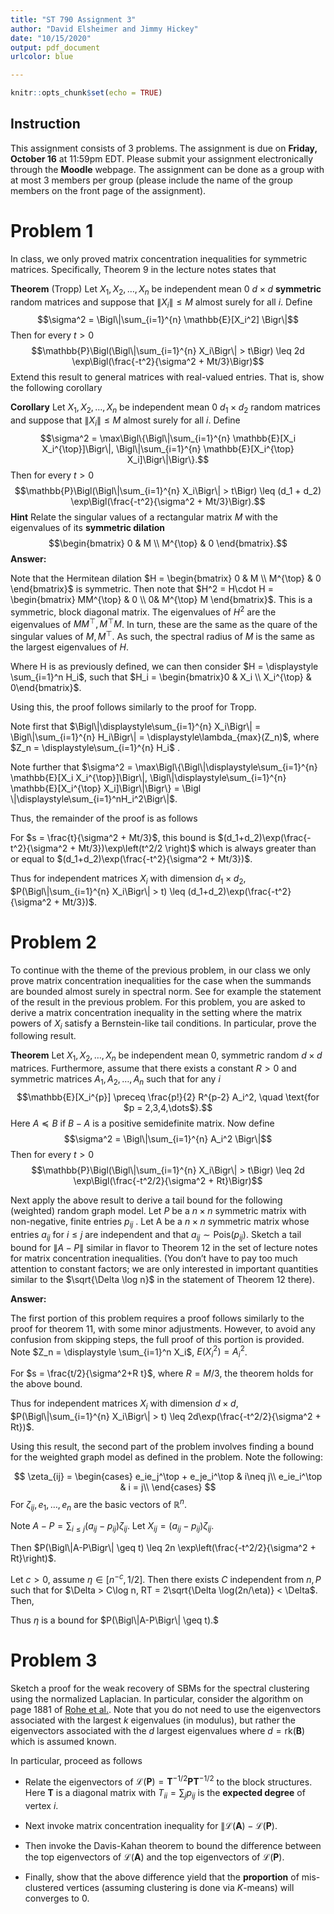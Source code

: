```yaml
---
title: "ST 790 Assignment 3"
author: "David Elsheimer and Jimmy Hickey"
date: "10/15/2020"
output: pdf_document
urlcolor: blue

---
```



```r
knitr::opts_chunk$set(echo = TRUE)
```

## Instruction
This assignment consists of $3$ problems. The assignment is due on 
**Friday, October 16** at 11:59pm EDT. Please submit your assignment electronically through the **Moodle** webpage.
The assignment can be done as a group with at most 3 members per group (please include the name of the group members on the front page of the assignment).

# Problem 1
In class, we only proved matrix concentration inequalities for symmetric matrices. Specifically,
Theorem 9 in the lecture notes states that

**Theorem** (Tropp) Let $X_1, X_2, \dots, X_n$ be independent mean $0$ $d \times d$ **symmetric** random matrices and suppose that $\|X_i\| \leq M$ almost surely for all $i$. Define 
$$\sigma^2 = \Bigl\|\sum_{i=1}^{n} \mathbb{E}[X_i^2] \Bigr\|$$
Then for every $t > 0$
$$\mathbb{P}\Bigl(\Bigl\|\sum_{i=1}^{n} X_i\Bigr\| > t\Bigr) \leq 2d \exp\Bigl(\frac{-t^2}{\sigma^2 + Mt/3}\Bigr)$$
Extend this result to general matrices with real-valued entries. That is, show the following corollary

**Corollary** Let $X_1, X_2, \dots, X_n$ be independent mean $0$ $d_1 \times d_2$ random matrices and suppose that $\|X_i\| \leq M$ almost surely for all $i$. Define
$$\sigma^2 = \max\Bigl\{\Bigl\|\sum_{i=1}^{n} \mathbb{E}[X_i X_i^{\top}]\Bigr\|, \Bigl\|\sum_{i=1}^{n} \mathbb{E}[X_i^{\top} X_i]\Bigr\|\Bigr\}.$$
Then for every $t > 0$
$$\mathbb{P}\Bigl(\Bigl\|\sum_{i=1}^{n} X_i\Bigr\| > t\Bigr) \leq (d_1 + d_2) \exp\Bigl(\frac{-t^2}{\sigma^2 + Mt/3}\Bigr).$$
**Hint** Relate the singular values of a rectangular matrix $M$ with the eigenvalues of its **symmetric dilation**
$$\begin{bmatrix} 0 & M \\ M^{\top} & 0 \end{bmatrix}.$$
**Answer:**

Note that the Hermitean dilation $H = \begin{bmatrix} 0 & M \\ M^{\top} & 0 \end{bmatrix}$ is symmetric. Then note that $H^2 = H\cdot H = \begin{bmatrix} MM^{\top} & 0 \\ 0&  M^{\top} M \end{bmatrix}$. This is a symmetric, block diagonal matrix. The eigenvalues of $H^2$ are the eigenvalues of $M M^{\top}, M^{\top}M$. In turn, these are the same as the quare of the singular values of $M, M^{\top}$. As such, the spectral radius of $M$ is the same as the largest eigenvalues of $H$.

Where H is as previously defined, we can then consider $H = \displaystyle \sum_{i=1}^n H_i$, such that $H_i = \begin{bmatrix}0 & X_i \\ X_i^{\top} & 0\end{bmatrix}$.

Using this, the proof follows similarly to the proof for Tropp.

Note first that $\Bigl\|\displaystyle\sum_{i=1}^{n} X_i\Bigr\| = \Bigl\|\sum_{i=1}^{n} H_i\Bigr\| = \displaystyle\lambda_{max}(Z_n)$, where $Z_n = \displaystyle\sum_{i=1}^{n} H_i$ . 

Note further that $\sigma^2 = \max\Bigl\{\Bigl\|\displaystyle\sum_{i=1}^{n} \mathbb{E}[X_i X_i^{\top}]\Bigr\|, \Bigl\|\displaystyle\sum_{i=1}^{n} \mathbb{E}[X_i^{\top} X_i]\Bigr\|\Bigr\} = \Bigl \|\displaystyle\sum_{i=1}^nH_i^2\Bigr\|$.

Thus, the remainder of the proof is as follows 


\begin{align*}
P(\Bigl\|\sum_{i=1}^{n} H_i\Bigr\| > t) & \leq e^{-st}E(\exp (s\lambda_{max}(Z_n)))\\
&\leq e^{-st}E(\text{tr }(\exp(\sum_{i=1}^n s H_i)))\\
& = e^{-st}E(E(\text{tr } \exp\left(\sum_{i=1}^{n-1}s H_i + sH_n\right)|\{H_i\}_{i=1}^{n-1}))\\
& \leq e^{-st}E(\text{tr } \exp\left(\sum_{i=1}^{n-1}s H_i\right) + \log E(e^{s H_n}))\\
& \leq \cdots\\
& \leq e^{-st}\text{tr } \exp\left(\sum_{i=1}^{n} \log E(e^{s H_i}) \right), \ [\text{Via corollary 13.}]\\
& \leq e^{-st}\text{tr }\exp\left(\sum_{i=1}^n \frac{s^2/2}{1-|s|M/3} E(H_i^2)\right), \ [\text{Via Proposition 14.}]\\
& \leq (d_1+d_2)e^{-st}\lambda_{max}\left(\exp(\frac{s^2/2}{1-|s|M/3}\sum_{i=1}^n  E(H_i^2))\right), \ [\text{Via Golden-Thompson.}]\\
& \leq (d_1+d_2)e^{-st}\exp\left(\frac{s^2/2}{1-|s|M/3}\sum_{i=1}^n  \lambda_{max}(E(H_i^2))\right)\\
& = (d_1+d_2)e^{-st}\exp\left(\frac{s^2/2}{1-|s|M/3} \Bigl\|\sum_{i=1}^n H_i^2\Bigr\|\right)\\
& = (d_1+d_2)e^{-st}\exp\left(\frac{\sigma^2s^2/2}{1-|s|M/3} \right)\\
\end{align*}

For $s = \frac{t}{\sigma^2 + Mt/3}$, this bound is $(d_1+d_2)\exp(\frac{-t^2}{\sigma^2 + Mt/3})\exp\left(t^2/2 \right)$ which is always greater than or equal to $(d_1+d_2)\exp(\frac{-t^2}{\sigma^2 + Mt/3})$.

Thus for independent matrices $X_i$ with dimension $d_1\times d_2$, $P(\Bigl\|\sum_{i=1}^{n} X_i\Bigr\| > t) \leq (d_1+d_2)\exp(\frac{-t^2}{\sigma^2 + Mt/3})$.




\newpage

# Problem 2
To continue with the theme of the previous problem, in our class we only prove matrix concentration inequalities for the case when the summands are bounded almost surely in spectral norm. See
for example the statement of the result in the previous problem. 
For this problem, you are asked to derive a matrix concentration
inequality in the setting where the matrix powers of $X_i$ satisfy a Bernstein-like tail conditions. In particular,
prove the following result.

**Theorem** Let $X_1, X_2, \dots, X_n$ be independent mean $0$, symmetric random $d \times d$ matrices. Furthermore, assume that there exists a constant $R > 0$ and symmetric matrices $A_1, A_2, \dots, A_n$ such that for any $i$
$$\mathbb{E}[X_i^{p}] \preceq \frac{p!}{2} R^{p-2} A_i^2, \quad \text{for $p = 2,3,4,\dots$}.$$
Here $A \preceq B$ if $B - A$ is a positive semidefinite matrix. Now define
$$\sigma^2 = \Bigl\|\sum_{i=1}^{n} A_i^2 \Bigr\|$$
Then for every $t > 0$
$$\mathbb{P}\Bigl(\Bigl\|\sum_{i=1}^{n} X_i\Bigr\| > t\Bigr) \leq 2d \exp\Bigl(\frac{-t^2/2}{\sigma^2 + Rt}\Bigr)$$  

Next apply the above result to derive a tail bound for the following (weighted) random graph model. Let $P$ be
a $n \times n$ symmetric matrix with non-negative, finite entries $p_{ij}$ . Let A be a $n \times n$ symmetric matrix whose entries $a_{ij}$ for $i \leq j$ are independent and that $a_{ij} \sim \mathrm{Pois}(p_{ij})$. 
Sketch a tail bound for $\|A - P\|$ similar in flavor to Theorem $12$ in the set of lecture notes for matrix concentration inequalities. (You don’t have to pay too much attention to constant
factors; we are only interested in important quantities similar to the $\sqrt{\Delta \log n}$ in the statement of Theorem $12$ there).

**Answer:**

The first portion of this problem requires a proof follows similarly to the proof for theorem 11, with some minor adjustments. However, to avoid any confusion from skipping steps, the full proof of this portion is provided. Note $Z_n = \displaystyle \sum_{i=1}^n X_i$, $E(X_i^2) = A_i^2$.

\begin{align*}
P(\Bigl\|\sum_{i=1}^{n} X_i\Bigr\| > t) & \leq e^{-st}E(\exp (s\lambda_{max}(Z_n)))\\
&\leq e^{-st}E(\text{tr }(\exp(\sum_{i=1}^n s X_i)))\\
& = e^{-st}E(E(\text{tr } \exp\left(\sum_{i=1}^{n-1}s X_i + sX_n\right)|\{X_i\}_{i=1}^{n-1}))\\
& \leq e^{-st}E(\text{tr } \exp\left(\sum_{i=1}^{n-1}s X_i\right) + \log E(e^{s X_n}))\\
& \leq \cdots\\
& \leq e^{-st}\text{tr } \exp\left(\sum_{i=1}^{n} \log E(e^{s X_i}) \right), \ [\text{Via corollary 13.}]\\
& \leq e^{-st}\text{tr }\exp\left(\sum_{i=1}^n \frac{s^2/2}{1-|s|M/3} E(X_i^2)\right), \ [\text{Via Proposition 14.}]\\
& \leq de^{-st}\lambda_{max}\left(\exp(\frac{s^2/2}{1-|s|M/3}\sum_{i=1}^n  E(X_i^2))\right), \ [\text{Via Golden-Thompson.}]\\
& \leq de^{-st}\exp\left(\frac{s^2/2}{1-|s|M/3}\sum_{i=1}^n  \lambda_{max}(E(X_i^2))\right)\\
& = de^{-st}\exp\left(\frac{s^2/2}{1-|s|M/3} \Bigl\|\sum_{i=1}^n A_i^2\Bigr\|\right)\\
& = de^{-st}\exp\left(\frac{\sigma^2s^2/2}{1-|s|M/3} \right)\\
\end{align*}

For $s = \frac{t/2}{\sigma^2+R t}$, where $R = M/3$, the theorem holds for the above bound.

Thus for independent matrices $X_i$ with dimension $d\times d$, $P(\Bigl\|\sum_{i=1}^{n} X_i\Bigr\| > t) \leq 2d\exp(\frac{-t^2/2}{\sigma^2 + Rt})$.

Using this result, the second part of the problem involves finding a bound for the weighted graph model as defined in the problem. Note the following:

$$
\zeta_{ij} = \begin{cases} 
      e_ie_j^\top + e_je_i^\top & i\neq j\\
      e_ie_i^\top & i = j\\
   \end{cases}
$$
For $\zeta_{ij}, e_1, \dots, e_n$ are the basic vectors of $\mathbb{R}^n$.

Note $A-P = \displaystyle\sum_{i\leq j}(a_{ij}-p_{ij})\zeta_{ij}$. Let $X_{ij}=(a_{ij}-p_{ij})\zeta_{ij}$.

Then $P(\Bigl\|A-P\Bigr\|  \geq t) \leq 2n \exp\left(\frac{-t^2/2}{\sigma^2 + Rt}\right)$.

\begin{align*}
\sigma^2 & =  \Bigl\|E(X_{ij}^2)\Bigr\|\\
& = p_{ij}\zeta_{ij}^2\\
\sum_{i\leq j}E(X_{ij}^2) & = \sum_{i=1}^n\sum_{j=1}^np_{ij}e_ie_i^\top\\
\sigma^2 &=\underset{i}{\max}\sum_{j}p_{ij} = \Delta\\
P(\Bigl\|A-P\Bigr\|  \geq t) &\leq 2n \exp\left(\frac{-t^2/2}{\sigma^2 + Rt}\right)\\
& = 2n \exp\left(\frac{-t^2}{2\sigma^2 + 2Rt}\right)
\end{align*}

Let $c>0$, assume $\eta \in [n^{-c},1/2]$. Then there exists $C$ independent from $n, P$ such that for $\Delta > C\log n, RT = 2\sqrt{\Delta \log(2n/\eta)} < \Delta$. Then,


\begin{align*}
P(\Bigl\|A-P\Bigr\|  \geq t) &\leq 2n \exp\left(\frac{-t^2}{2\Delta + 2\Delta}\right)\\
&\leq 2n \exp\left(\frac{-t^2}{4\Delta}\right)\\
&= 2n\exp(-\log(2n\eta))\\
&=\eta
\end{align*}

Thus $\eta$ is a bound for $P(\Bigl\|A-P\Bigr\|  \geq t).$

# Problem 3
Sketch a proof for the weak recovery of SBMs for the spectral clustering using the normalized Laplacian. In particular, consider the algorithm on page $1881$ of [Rohe et al.](https://projecteuclid.org/download/pdfview_1/euclid.aos/1314190618). Note that you do not need to use the eigenvectors associated with the largest $k$ eigenvalues (in modulus), but rather the eigenvectors associated with the $d$ largest eigenvalues where $d = \mathrm{rk}(\mathbf{B})$ which is assumed known.

In particular, proceed as follows

+ Relate the eigenvectors of $\mathcal{L}(\mathbf{P}) = \mathbf{T}^{-1/2} \mathbf{P} \mathbf{T}^{-1/2}$ to the block structures. Here $\mathbf{T}$ is a diagonal matrix with $T_{ii} = \sum_{j} p_{ij}$ is the **expected degree** of vertex $i$.

+ Next invoke matrix concentration inequality for $\|\mathcal{L}(\mathbf{A}) - \mathcal{L}(\mathbf{P})$.

+ Then invoke the Davis-Kahan theorem to bound the difference between the top eigenvectors of $\mathcal{L}(\mathbf{A})$ and the top eigenvectors of $\mathcal{L}(\mathbf{P})$.

+ Finally, show that the above difference yield that the **proportion** of mis-clustered vertices (assuming clustering is done via $K$-means)  will converges to $0$.